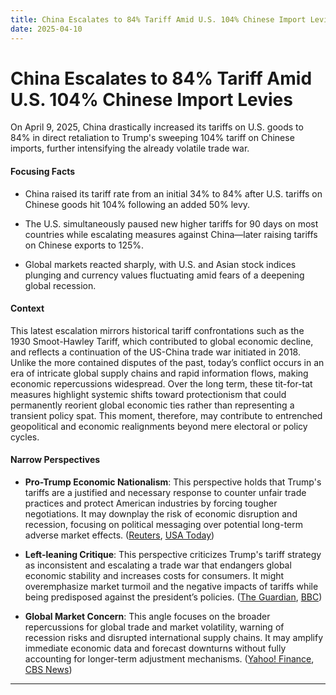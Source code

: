 ```yaml
---
title: China Escalates to 84% Tariff Amid U.S. 104% Chinese Import Levies
date: 2025-04-10
---
```


# China Escalates to 84% Tariff Amid U.S. 104% Chinese Import Levies

On April 9, 2025, China drastically increased its tariffs on U.S. goods to 84% in direct retaliation to Trump's sweeping 104% tariff on Chinese imports, further intensifying the already volatile trade war.

#### Focusing Facts

- China raised its tariff rate from an initial 34% to 84% after U.S. tariffs on Chinese goods hit 104% following an added 50% levy.

- The U.S. simultaneously paused new higher tariffs for 90 days on most countries while escalating measures against China—later raising tariffs on Chinese exports to 125%.

- Global markets reacted sharply, with U.S. and Asian stock indices plunging and currency values fluctuating amid fears of a deepening global recession.

#### Context

This latest escalation mirrors historical tariff confrontations such as the 1930 Smoot-Hawley Tariff, which contributed to global economic decline, and reflects a continuation of the US-China trade war initiated in 2018. Unlike the more contained disputes of the past, today’s conflict occurs in an era of intricate global supply chains and rapid information flows, making economic repercussions widespread. Over the long term, these tit-for-tat measures highlight systemic shifts toward protectionism that could permanently reorient global economic ties rather than representing a transient policy spat. This moment, therefore, may contribute to entrenched geopolitical and economic realignments beyond mere electoral or policy cycles.

#### Narrow Perspectives

- **Pro-Trump Economic Nationalism**: This perspective holds that Trump's tariffs are a justified and necessary response to counter unfair trade practices and protect American industries by forcing tougher negotiations. It may downplay the risk of economic disruption and recession, focusing on political messaging over potential long-term adverse market effects. ([Reuters](https://www.reuters.com/world/trumps-latest-tariffs-loom-set-deepen-global-trade-war-2025-04-09/), [USA Today](https://www.usatoday.com/story/news/politics/2025/04/09/trump-tariffs-economy-stock-market-live-updates/82991894007/))

- **Left-leaning Critique**: This perspective criticizes Trump's tariff strategy as inconsistent and escalating a trade war that endangers global economic stability and increases costs for consumers. It might overemphasize market turmoil and the negative impacts of tariffs while being predisposed against the president’s policies. ([The Guardian](https://www.theguardian.com/us-news/2025/apr/09/trump-tariffs-pause-china), [BBC](https://www.bbc.com/news/articles/c5y66qe404po))

- **Global Market Concern**: This angle focuses on the broader repercussions for global trade and market volatility, warning of recession risks and disrupted international supply chains. It may amplify immediate economic data and forecast downturns without fully accounting for longer-term adjustment mechanisms. ([Yahoo! Finance](https://finance.yahoo.com/news/live/trump-tariffs-live-updates-china-eu-hit-back-with-tariffs-on-us-goods-as-trumps-sweeping-duties-take-effect-191201035.html), [CBS News](https://www.cbsnews.com/news/china-tariffs-84-percent-retaliatory-tariff-us-products-trump-104/))

---
